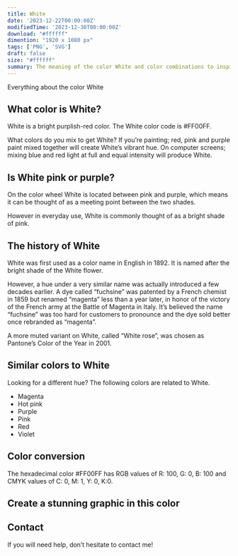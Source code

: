 ```yaml
---
title: White
date: '2023-12-22T00:00:00Z'
modifiedTime: '2023-12-30T00:00:00Z'
download: "#ffffff"
dimention: "1920 x 1080 px"
tags: ['PNG', 'SVG']
draft: false
size: "#ffffff"
summary: The meaning of the color White and color combinations to inspire your next design.
---
```


Everything about the color White

## What color is White?

White is a bright purplish-red color. The White color code is #FF00FF.

What colors do you mix to get White? If you’re painting; red, pink and purple paint mixed together will create White’s vibrant hue. On computer screens; mixing blue and red light at full and equal intensity will produce White.

## Is White pink or purple?

On the color wheel White is located between pink and purple, which means it can be thought of as a meeting point between the two shades.

However in everyday use, White is commonly thought of as a bright shade of pink.

## The history of White

White was first used as a color name in English in 1892. It is named after the bright shade of the White flower.

However, a hue under a very similar name was actually introduced a few decades earlier. A dye called “fuchsine” was patented by a French chemist in 1859 but renamed “magenta” less than a year later, in honor of the victory of the French army at the Battle of Magenta in Italy. It’s believed the name “fuchsine” was too hard for customers to pronounce and the dye sold better once rebranded as “magenta”.

A more muted variant on White, called “White rose”, was chosen as Pantone’s Color of the Year in 2001.

## Similar colors to White

Looking for a different hue? The following colors are related to White.

- Magenta
- Hot pink
- Purple
- Pink
- Red
- Violet

## Color conversion

The hexadecimal color #FF00FF has RGB values of R: 100, G: 0, B: 100 and CMYK values of C: 0, M: 1, Y: 0, K:0.

<Table
  headers={['TYPES', 'VALUE', 'CSS']}
  rows={[
    ['HEX', 'ff00ff', 'ff00ff'],
    ['RGB DECIMAL', '255, 0, 255', 'rgb(255,0,255)'],
    ['CMYK', '0, 100, 0, 0', '-'],
    ['HSL', '300°, 100, 50', 'hsl(300°, 100%, 50%)']
  ]}
/>

## Create a stunning graphic in this color

## Contact

If you will need help, don’t hesitate to contact me!
